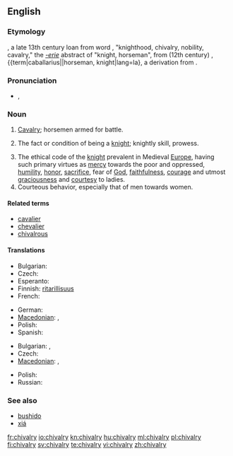==English==
{{wikipedia}}

===Etymology===
{{etyl|enm}} {{term|chivalrie|lang=enm}}, a late 13th century loan from  {{etyl|fro}} word {{term|chevalerie|lang=fro}}, "knighthood, chivalry, nobility, cavalry," the ''[[-erie]]''  abstract  of {{term|chevaler|lang=fro}} "knight, horseman", from  {{etyl|ML.}} (12th century)  {{term|caballaria||knighthood|lang=la}}, {{term|caballarius||horseman, knight|lang=la}, a derivation from  {{term|caballus||horse|lang=la}}.

===Pronunciation===
* {{IPA|/ˈʃɪvəlri/}}, {{SAMPA|/"SIv@lri/}}

===Noun===
{{en-noun|-|chivalries}}

# {{obsolete}} [[cavalry|Cavalry]]; horsemen armed for battle.
# {{obsolete}} The fact or condition of being a [[knight]]; knightly skill, prowess.
# The ethical code of the [[knight]] prevalent in Medieval [[Europe]], having such primary virtues as [[mercy]] towards the poor and oppressed, [[humility]], [[honor]], [[sacrifice]], fear of [[God]], [[faithfulness]], [[courage]] and utmost [[graciousness]] and [[courtesy]] to ladies.
# Courteous behavior, especially that of men towards women.

====Related terms====
* [[cavalier]]
* [[chevalier]]
* [[chivalrous]]

====Translations====
{{trans-top|ethical code}}
* Bulgarian: {{t|bg|рицарство|n}}
* Czech: {{t-|cs|rytířství|n}}
* Esperanto: {{t-|eo|kavalireco|xs=Esperanto}}
* Finnish: [[ritarillisuus]]
* French: {{t+|fr|chevalerie|f}}
{{trans-mid}}
* German: {{t-|de|Ritterlichkeit|f}}
* [[Macedonian]]: {{t-|mk|витештво|n|mk|рицарство|n|tr=víteštvo}}, {{t-|tr=rícarstvo|sc=Cyrl|xs=Macedonian}}
* Polish: {{t|pl|rycerskość|f}}
* Spanish: {{t+|es|caballerosidad|f}}
{{trans-bottom}}

{{trans-top|Courteous behavior, especially that of men towards women}}
* Bulgarian: {{t|bg|галантност|f}}, {{t|bg|кавалерство|n}}
* Czech: {{t-|cs|galantnost|f}}
* [[Macedonian]]: {{t|mk|кавалерство|n|tr=kavalérstvo}}, {{t|mk|галантност|f|tr=galántnost}}
{{trans-mid}}
* Polish: {{t|pl|rycerskość|f}}
* Russian: {{t+|ru|галантность|f}}
{{trans-bottom}}

===See also===
* [[bushido]]
* [[xiá]]

[[fr:chivalry]]
[[io:chivalry]]
[[kn:chivalry]]
[[hu:chivalry]]
[[ml:chivalry]]
[[pl:chivalry]]
[[fi:chivalry]]
[[sv:chivalry]]
[[te:chivalry]]
[[vi:chivalry]]
[[zh:chivalry]]